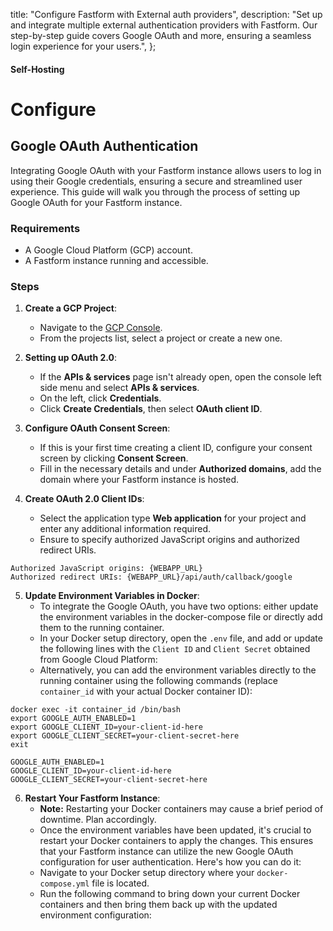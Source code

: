   title: "Configure Fastform with External auth providers",
  description:
    "Set up and integrate multiple external authentication providers with Fastform. Our step-by-step guide covers Google OAuth and more, ensuring a seamless login experience for your users.",
};

#### Self-Hosting

# Configure

## Google OAuth Authentication

Integrating Google OAuth with your Fastform instance allows users to log in using their Google credentials, ensuring a secure and streamlined user experience. This guide will walk you through the process of setting up Google OAuth for your Fastform instance.

### Requirements

- A Google Cloud Platform (GCP) account.
- A Fastform instance running and accessible.

### Steps

1. **Create a GCP Project**:

   - Navigate to the [GCP Console](https://console.cloud.google.com/).
   - From the projects list, select a project or create a new one.

2. **Setting up OAuth 2.0**:

   - If the **APIs & services** page isn't already open, open the console left side menu and select **APIs & services**.
   - On the left, click **Credentials**.
   - Click **Create Credentials**, then select **OAuth client ID**.

3. **Configure OAuth Consent Screen**:

   - If this is your first time creating a client ID, configure your consent screen by clicking **Consent Screen**.
   - Fill in the necessary details and under **Authorized domains**, add the domain where your Fastform instance is hosted.

4. **Create OAuth 2.0 Client IDs**:
   - Select the application type **Web application** for your project and enter any additional information required.
   - Ensure to specify authorized JavaScript origins and authorized redirect URIs.

```
Authorized JavaScript origins: {WEBAPP_URL}
Authorized redirect URIs: {WEBAPP_URL}/api/auth/callback/google
```

5. **Update Environment Variables in Docker**:
   - To integrate the Google OAuth, you have two options: either update the environment variables in the docker-compose file or directly add them to the running container.
   - In your Docker setup directory, open the `.env` file, and add or update the following lines with the `Client ID` and `Client Secret` obtained from Google Cloud Platform:
   - Alternatively, you can add the environment variables directly to the running container using the following commands (replace `container_id` with your actual Docker container ID):

```
docker exec -it container_id /bin/bash
export GOOGLE_AUTH_ENABLED=1
export GOOGLE_CLIENT_ID=your-client-id-here
export GOOGLE_CLIENT_SECRET=your-client-secret-here
exit
```

```
GOOGLE_AUTH_ENABLED=1
GOOGLE_CLIENT_ID=your-client-id-here
GOOGLE_CLIENT_SECRET=your-client-secret-here
```

6. **Restart Your Fastform Instance**:
   - **Note:** Restarting your Docker containers may cause a brief period of downtime. Plan accordingly.
   - Once the environment variables have been updated, it's crucial to restart your Docker containers to apply the changes. This ensures that your Fastform instance can utilize the new Google OAuth configuration for user authentication. Here's how you can do it:
   - Navigate to your Docker setup directory where your `docker-compose.yml` file is located.
   - Run the following command to bring down your current Docker containers and then bring them back up with the updated environment configuration:
